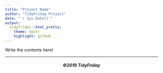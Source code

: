 ```yaml
---
title: "Project Name"
author: "TidyFriday Project"
date: "`r Sys.Date()`"
output:
  tidyfridoc::html_pretty:
    theme: hpstr
    highlight: github
---
```


Write the contents here!

---

<h5 align="center">©2019 TidyFriday</h5>
